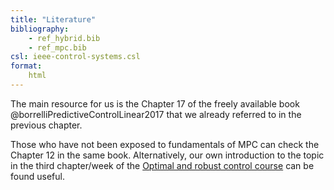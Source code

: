 ```yaml
---
title: "Literature"
bibliography: 
    - ref_hybrid.bib
    - ref_mpc.bib
csl: ieee-control-systems.csl
format:
    html     
---
```


The main resource for us is the Chapter 17 of the freely available book @borrelliPredictiveControlLinear2017 that we already referred to in the previous chapter.

Those who have not been exposed to fundamentals of MPC can check the Chapter 12 in the same book. Alternatively, our own introduction to the topic in the third chapter/week of the [Optimal and robust control course](https://hurak.github.io/orr/) can be found useful.